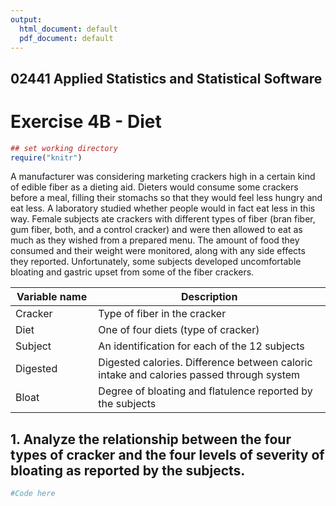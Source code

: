 ```yaml
---
output:
  html_document: default
  pdf_document: default
---
```


## 02441 Applied Statistics and Statistical Software 
# Exercise 4B - Diet


```r
## set working directory
require("knitr")
```
A manufacturer was considering marketing crackers high in a certain kind of edible fiber as a dieting
aid. Dieters would consume some crackers before a meal, filling their stomachs so that they would
feel less hungry and eat less. A laboratory studied whether people would in fact eat less in this way.
Female subjects ate crackers with different types of fiber (bran fiber, gum fiber, both, and a control
cracker) and were then allowed to eat as much as they wished from a prepared menu. The amount
of food they consumed and their weight were monitored, along with any side effects they reported.
Unfortunately, some subjects developed uncomfortable bloating and gastric upset from some of the
fiber crackers.

Variable name | Description
------------- | ------------------------------------
Cracker | Type of fiber in the cracker
Diet |One of four diets (type of cracker)
Subject | An identification for each of the 12 subjects
Digested | Digested calories. Difference between caloric intake and calories passed through system
Bloat | Degree of bloating and flatulence reported by the subjects

## 1. Analyze the relationship between the four types of cracker and the four levels of severity of bloating as reported by the subjects.  

```r
#Code here
```


